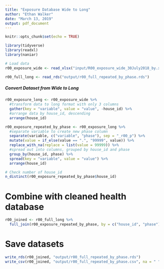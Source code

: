 ```yaml
---
title: "Exposure Database Wide to Long"
author: "Ethan Walker"
date: "March 13, 2019"
output: pdf_document
---
```


```r
knitr::opts_chunk$set(echo = TRUE)
```

```r
library(tidyverse)
library(readxl)
library(naniar)
```

```r
# Load data
r00_exposure_wide <- read_xlsx("input/R00_exposure_wide_30July2018_by.xlsx")

r00_full_long <- read_rds("output/r00_full_repeated_by_phase.rds")
```

##### Convert Dataset from Wide to Long #####
```r
r00_exposure_long <- r00_exposure_wide %>% 
  #transform data to long format with only 3 columns
  gather(key = "variable", value = "value", -house_id) %>% 
  #arrange data by house_id, descending
  arrange(house_id)

r00_exposure_repeated_by_phase <- r00_exposure_long %>%
  #separate variable to create new phase column
  separate(variable, c("variable", "phase"), sep = "_r00_p") %>%
  mutate(value = if_else(value == ".", "99999", value)) %>% 
  replace_with_na(replace = list(value = 99999)) %>% 
  #spread out into columns, grouped by house_id and phase
  group_by(house_id, phase) %>% 
  spread(key = "variable", value = "value") %>% 
  arrange(house_id) 

# Check number of house_id
n_distinct(r00_exposure_repeated_by_phase$house_id)
```

# Combine with cleaned health database
```r
r00_joined <- r00_full_long %>% 
  full_join(r00_exposure_repeated_by_phase, by = c("house_id", "phase")) 
```


# Save datasets
```r
write_rds(r00_joined, "output/r00_full_repeated_by_phase.rds")
write_csv(r00_joined, "output/r00_full_repeated_by_phase.csv", na = " ")
```
